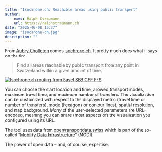 ```yaml
---
title: "Isochrone.ch: Reachable areas using public transport"
author:
  - name: Ralph Straumann
    url: https://ralphstraumann.ch
date: "2025-06-08 15:37"
image: "isochrone-ch.jpg"
description: ""
---
```


From [Aubry Cholleton](https://www.aubry.io/) comes [isochrone.ch](https://www.isochrone.ch). It pretty much does what it says on the tin:

> Find all areas reachable by public transport from any point in Switzerland within a given amount of time.

[![Isochrone.ch routing from Basel SBB CFF FFS](isochrone-ch-preview.jpg "Isochrone.ch routing from Basel SBB CFF FFS")](https://www.isochrone.ch/?maxDuration=14400&maxTransfers=6&origin=Parent8500010)

You can choose the start location and time, allowed transport modes, maximum travel time, and maximum number of transfers. The visualization can be customized with respect to the displayed metric (travel time or number of transfers), mode (hexagons or contour lines), spatial resolution, and map background. *Many* of the user-selected parameters are URL-encoded, meaning you can share (most aspects of) the visualization you configured using its URL.

The tool uses data from [opentransportdata.swiss](https://opentransportdata.swiss) which is part of the so-called "[Mobility Data Infrastructure](https://www.bav.admin.ch/bav/en/home/general-topics/modi.html)" (MODI). 

The power of open data – and, of course, expertise.